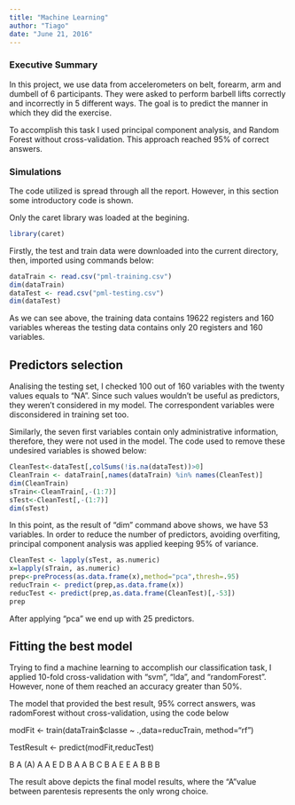 ```yaml
---
title: "Machine Learning"
author: "Tiago"
date: "June 21, 2016"
---
```


### Executive Summary ###

In this project, we use data from accelerometers on belt, forearm, arm and dumbell of 6 participants. They were asked to perform barbell lifts correctly and incorrectly in 5 different ways. The goal is to predict the manner in which they did the exercise.

To accomplish this task I used principal component analysis, and Random Forest without cross-validation. This approach reached 95% of correct answers. 

### Simulations ###

The code utilized is spread through all the report. However, in this section some introductory code is shown.

Only the caret library was loaded at the begining.

```r
library(caret)
```

Firstly, the test and train data were downloaded into the current directory, then, imported using commands below: 

```r
dataTrain <- read.csv("pml-training.csv")
dim(dataTrain)
dataTest <- read.csv("pml-testing.csv")
dim(dataTest)
```

As we can see above, the training data contains 19622 registers and 160 variables whereas the testing data contains only 20 registers and 160 variables.

## Predictors selection ##

Analising the testing set, I checked 100 out of 160 variables with the twenty values equals to "NA". Since such values wouldn't be useful as predictors, they weren't considered in my model. The correspondent variables were disconsidered in training set too.

Similarly, the seven first variables contain only administrative information, therefore, they were not used in the model. The code used to remove these undesired variables is showed below:

```r
CleanTest<-dataTest[,colSums(!is.na(dataTest))>0]
CleanTrain <- dataTrain[,names(dataTrain) %in% names(CleanTest)]
dim(CleanTrain)
sTrain<-CleanTrain[,-(1:7)]
sTest<-CleanTest[,-(1:7)]
dim(sTest)
```

In this point, as the result of "dim" command above shows, we have 53 variables. In order to reduce the number of predictors, avoiding overfiting, principal component analysis was applied keeping 95% of variance.

```r
CleanTest <- lapply(sTest, as.numeric)
x=lapply(sTrain, as.numeric)
prep<-preProcess(as.data.frame(x),method="pca",thresh=.95)
reducTrain <- predict(prep,as.data.frame(x))
reducTest <- predict(prep,as.data.frame(CleanTest)[,-53])
prep
```

After applying "pca" we end up with 25 predictors.

## Fitting the best model ##

Trying to find a machine learning to accomplish our classification task, I applied 10-fold cross-validation with "svm", "lda", and "randomForest". However, none of them reached an accuracy greater than 50%.

The model that provided the best result, 95% correct answers, was radomForest without cross-validation, using the code below

modFit <- train(dataTrain$classe ~ .,data=reducTrain, method="rf")

TestResult <- predict(modFit,reducTest)

B A (A) A A E D B A A B C B A E E A B B B

The result above depicts the final model results, where the "A"value between parentesis represents the only wrong choice.

